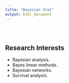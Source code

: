 ```yaml
---
title: "Bayesian Stat"
output: html_document
---
```


<style type="text/css">
.title {
  display: none;
}

#getting-started img {
  margin-right: 10px;
}

</style>

<div class="row" style="padding-top: 30px;">
<div class="col-sm-6">

## **Research Interests**
- Bayesian analysis.
- Bayes linear methods.
- Bayesian networks.
- Survival analysis.


<!-- ## How to use -->

<!-- 1. fork the repo for this website and follow instructions on read me to get set up. [https://github.com/CrumpLab/LabJournalWebsite](https://github.com/CrumpLab/LabJournalWebsite) -->

<!-- 2. Blog/journal what you are doing in R, by editing the Journal.Rmd. See the [Journal page](https://crumplab.github.io/LabJournalWebsite/Journal.html) for an example of what to do to get started learning R. -->

<!-- 3. See the [links page](https://crumplab.github.io/LabJournalWebsite/Links.html) for lots of helpful links on learning R. -->

<!-- 4. Change everything to make it your own. -->


<!-- </div> -->
<!-- <div class="col-sm-6"> -->

<!-- ### [Crump Lab: Human Cognition and Performance](https://crumplab.github.io) -->

<!-- <a href = "https://crumplab.github.io"> -->
<!-- ![](images/logo.png) -->
<!-- </a> -->
<!-- </div> -->
